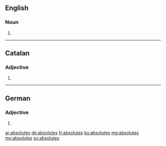 ==English==

===Noun===
{{head|en|plural}}

# {{plural of|absolute|lang=en|nocat=1}}

----

==Catalan==

===Adjective===
{{ca-adj-form}}

# {{feminine plural of|absolut|lang=ca}}

----

==German==

===Adjective===
{{head|de|adjective form}}

# {{inflected form of|absolut|lang=de}}

[[ar:absolutes]]
[[de:absolutes]]
[[fr:absolutes]]
[[ku:absolutes]]
[[mg:absolutes]]
[[my:absolutes]]
[[sv:absolutes]]